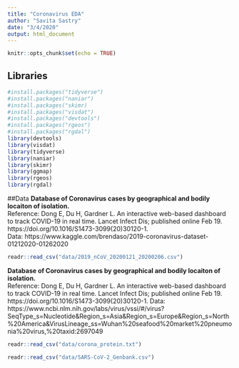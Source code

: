 ```yaml
---
title: "Coronavirus EDA"
author: "Savita Sastry"
date: "3/4/2020"
output: html_document
---
```


```r
knitr::opts_chunk$set(echo = TRUE)
```

## Libraries
```r
#install.packages("tidyverse")
#install.packages("naniar")
#install.packages("skimr)
#install.packages("visdat")
#install.packages("devtools")
#install.packages("rgeos")
#install.packages("rgdal")
library(devtools)
library(visdat)
library(tidyverse)
library(naniar)
library(skimr)
library(ggmap)
library(rgeos)
library(rgdal)
```


##Data
**Database of Coronavirus cases by geographical and bodily locaiton of isolation.**  
Reference: Dong E, Du H, Gardner L. An interactive web-based dashboard to track COVID-19 in real time. Lancet Infect Dis; published online Feb 19. https://doi.org/10.1016/S1473-3099(20)30120-1.  
Data: https://www.kaggle.com/brendaso/2019-coronavirus-dataset-01212020-01262020
```r
readr::read_csv("data/2019_nCoV_20200121_20200206.csv")
```

**Database of Coronavirus cases by geographical and bodily locaiton of isolation.**  
Reference: Dong E, Du H, Gardner L. An interactive web-based dashboard to track COVID-19 in real time. Lancet Infect Dis; published online Feb 19. https://doi.org/10.1016/S1473-3099(20)30120-1. 
Data: https://www.ncbi.nlm.nih.gov/labs/virus/vssi/#/virus?SeqType_s=Nucleotide&Region_s=Asia&Region_s=Europe&Region_s=North%20America&VirusLineage_ss=Wuhan%20seafood%20market%20pneumonia%20virus,%20taxid:2697049

```r
readr::read_csv("data/corona_protein.txt")

```

```r
readr::read_csv("data/SARS-CoV-2_Genbank.csv")
```

